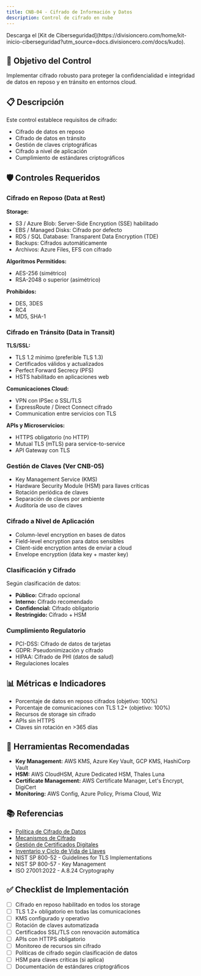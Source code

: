 ```yaml
---
title: CNB-04 - Cifrado de Información y Datos
description: Control de cifrado en nube
---
```


<Callout title="Quieres aprender más?">
  Descarga el [Kit de Ciberseguridad](https://divisioncero.com/home/kit-inicio-ciberseguridad?utm_source=docs.divisioncero.com/docs/kudo).
</Callout>

## 🎯 Objetivo del Control

Implementar cifrado robusto para proteger la confidencialidad e integridad de datos en reposo y en tránsito en entornos cloud.

## 📋 Descripción

Este control establece requisitos de cifrado:
- Cifrado de datos en reposo
- Cifrado de datos en tránsito
- Gestión de claves criptográficas
- Cifrado a nivel de aplicación
- Cumplimiento de estándares criptográficos

## 🛡️ Controles Requeridos

### Cifrado en Reposo (Data at Rest)

**Storage:**
- S3 / Azure Blob: Server-Side Encryption (SSE) habilitado
- EBS / Managed Disks: Cifrado por defecto
- RDS / SQL Database: Transparent Data Encryption (TDE)
- Backups: Cifrados automáticamente
- Archivos: Azure Files, EFS con cifrado

**Algoritmos Permitidos:**
- AES-256 (simétrico)
- RSA-2048 o superior (asimétrico)

**Prohibidos:**
- DES, 3DES
- RC4
- MD5, SHA-1

### Cifrado en Tránsito (Data in Transit)

**TLS/SSL:**
- TLS 1.2 mínimo (preferible TLS 1.3)
- Certificados válidos y actualizados
- Perfect Forward Secrecy (PFS)
- HSTS habilitado en aplicaciones web

**Comunicaciones Cloud:**
- VPN con IPSec o SSL/TLS
- ExpressRoute / Direct Connect cifrado
- Communication entre servicios con TLS

**APIs y Microservicios:**
- HTTPS obligatorio (no HTTP)
- Mutual TLS (mTLS) para service-to-service
- API Gateway con TLS

### Gestión de Claves (Ver CNB-05)
- Key Management Service (KMS)
- Hardware Security Module (HSM) para llaves críticas
- Rotación periódica de claves
- Separación de claves por ambiente
- Auditoría de uso de claves

### Cifrado a Nivel de Aplicación
- Column-level encryption en bases de datos
- Field-level encryption para datos sensibles
- Client-side encryption antes de enviar a cloud
- Envelope encryption (data key + master key)

### Clasificación y Cifrado
Según clasificación de datos:
- **Público:** Cifrado opcional
- **Interno:** Cifrado recomendado
- **Confidencial:** Cifrado obligatorio
- **Restringido:** Cifrado + HSM

### Cumplimiento Regulatorio
- PCI-DSS: Cifrado de datos de tarjetas
- GDPR: Pseudonimización y cifrado
- HIPAA: Cifrado de PHI (datos de salud)
- Regulaciones locales

## 📊 Métricas e Indicadores

- Porcentaje de datos en reposo cifrados (objetivo: 100%)
- Porcentaje de comunicaciones con TLS 1.2+ (objetivo: 100%)
- Recursos de storage sin cifrado
- APIs sin HTTPS
- Claves sin rotación en >365 días

## 🔗 Herramientas Recomendadas

- **Key Management:** AWS KMS, Azure Key Vault, GCP KMS, HashiCorp Vault
- **HSM:** AWS CloudHSM, Azure Dedicated HSM, Thales Luna
- **Certificate Management:** AWS Certificate Manager, Let's Encrypt, DigiCert
- **Monitoring:** AWS Config, Azure Policy, Prisma Cloud, Wiz

## 📚 Referencias

- [Política de Cifrado de Datos](/docs/kudo/politicas/politica-cifrado-datos)
- [Mecanismos de Cifrado](/docs/kudo/politicas/mecanismos-cifrado)
- [Gestión de Certificados Digitales](/docs/kudo/politicas/gestion-certificados-digitales)
- [Inventario y Ciclo de Vida de Llaves](/docs/kudo/politicas/inventario-ciclo-vida-llaves)
- NIST SP 800-52 - Guidelines for TLS Implementations
- NIST SP 800-57 - Key Management
- ISO 27001:2022 - A.8.24 Cryptography

## ✅ Checklist de Implementación

- [ ] Cifrado en reposo habilitado en todos los storage
- [ ] TLS 1.2+ obligatorio en todas las comunicaciones
- [ ] KMS configurado y operativo
- [ ] Rotación de claves automatizada
- [ ] Certificados SSL/TLS con renovación automática
- [ ] APIs con HTTPS obligatorio
- [ ] Monitoreo de recursos sin cifrado
- [ ] Políticas de cifrado según clasificación de datos
- [ ] HSM para claves críticas (si aplica)
- [ ] Documentación de estándares criptográficos

